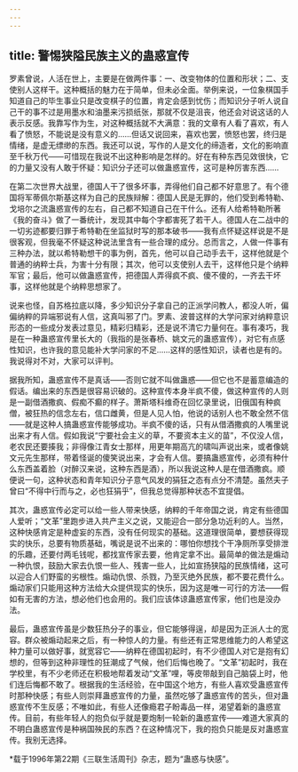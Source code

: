 ```yaml
---
---
---
```

title: 警惕狭隘民族主义的蛊惑宣传
---

罗素曾说，人活在世上，主要是在做两件事：一、改变物体的位置和形状；二、支使别人这样干。这种概括的魅力在于简单，但未必全面。举例来说，一位象棋国手知道自己的毕生事业只是改变棋子的位置，肯定会感到忧伤；而知识分子听人说自己干的事不过是用墨水和油墨来污损纸张，那就不仅是沮丧，他还会对说这话的人表示反感。我靠写作为生，对这种概括就不大满意：我的文章有人看了喜欢，有人看了愤怒，不能说是没有意义的……但话又说回来，喜欢也罢，愤怒也罢，终归是情绪，是虚无缥缈的东西。我还可以说，写作的人是文化的缔造者，文化的影响直至千秋万代——可惜现在我说不出这种影响是怎样的。好在有种东西见效很快，它的力量又没有人敢于怀疑：知识分子还可以做蛊惑宣传，这可是种厉害东西……

在第二次世界大战里，德国人干了很多坏事，弄得他们自己都不好意思了。有个德国将军蒂佩尔斯基这样为自己的民族辩解：德国人民是无罪的，他们受到希特勒、戈培尔之流蛊惑宣传的左右，自己都不知道自己在干什么。还有人给希特勒所著《我的奋斗》做了一番统计，发现其中每个字都害死了若干人。德国人在二战中的一切劣迹都要归罪于希特勒在坐监狱时写的那本破书——我有点怀疑这样说是不是很客观，但我毫不怀疑这种说法里含有一些合理的成分。总而言之，人做一件事有三种办法，就以希特勒想干的事为例，首先，他可以自己动手去干，这样他就是个普通的纳粹士兵，为害十分有限；其次，他可以支使别人去干，这样他只是个纳粹军官；最后，他可以做蛊惑宣传，把德国人弄得疯不疯、傻不傻的，一齐去干坏事，这样他就是个纳粹思想家了。

说来也怪，自苏格拉底以降，多少知识分子拿自己的正派学问教人，都没人听，偏偏纳粹的异端邪说有人信，这真叫邪了门。罗素、波普这样的大学问家对纳粹意识形态的一些成分发表过意见，精彩归精彩，还是说不清它力量何在。事有凑巧，我是在一种蛊惑宣传里长大的（我指的是张春桥、姚文元的蛊惑宣传），对它有点感性知识，也许我的意见能补大学问家的不足……这样的感性知识，读者也是有的。我说得对不对，大家可以评判。

据我所知，蛊惑宣传不是真话——否则它就不叫做蛊惑——但它也不是蓄意编造的假话。编出来的东西是很容易识破的。这种宣传本身半疯不傻，做这种宣传的人则是一副借酒撒疯、假痴不癫的样子。萧斯塔科维奇在回忆录里说，旧俄国有种疯僧，被狂热的信念左右，信口雌黄，但是人见人怕，他说的话别人也不敢全然不信——就是这种人搞蛊惑宣传能够成功。半疯不傻的话，只有从借酒撒疯的人嘴里说出来才有人信。假如我说“宁要社会主义的草，不要资本主义的苗”，不仅没人信，老农民还要揍我；非得像江青女士那样，用更年期高亢的啸叫声说出来，或者像姚文元先生那样，带着怪诞的傻笑说出来，才会有人信。要搞蛊惑宣传，必须有种什么东西盖着脸（对醉汉来说，这种东西是酒），所以我说这种人是在借酒撒疯。顺便说一句，这种状态和青年知识分子意气风发的狷狂之态有点分不清楚。虽然夫子曾曰“不得中行而与之，必也狂狷乎”，但我总觉得那种状态不宜提倡。

其次，蛊惑宣传必定可以给一些人带来快感，纳粹的千年帝国之说，肯定有些德国人爱听；“文革”里跑步进入共产主义之说，又能迎合一部分急功近利的人。当然，这种快感肯定是种虚妄的东西，没有任何现实的基础。这道理很简单，要想获得现实的快乐，总要有物质基础，嘴说是说不出来的：哪怕你想找个干净厕所享受排泄的乐趣，还要付两毛钱呢，都找宣传家去要，他肯定拿不出。最简单的做法是煽动一种仇恨，鼓励大家去仇恨一些人、残害一些人，比如宣扬狭隘的民族情绪，这可以迎合人们野蛮的劣根性。煽动仇恨、杀戮，乃至灭绝外民族，都不要花费什么。煽动家们只能用这种方法给大众提供现实的快乐，因为这是唯一可行的方法——假如有无害的方法，想必他们也会用的。我们应该体谅蛊惑宣传家，他们也是没办法。

最后，蛊惑宣传虽是少数狂热分子的事业，但它能够得逞，却是因为正派人士的宽容。群众被煽动起来之后，有一种惊人的力量。有些还有正常思维能力的人希望这种力量可以做好事，就宽容它——纳粹在德国初起时，有不少德国人对它是抱有幻想的，但等到这种非理性的狂潮成了气候，他们后悔也晚了。“文革”初起时，我在学校里，有不少老师还在积极地帮着发动“文革”哩，等皮带敲到自己脑袋上时，他们连后悔都不敢了。根据我的生活经验，在中国这个地方，有些人喜欢受蛊惑宣传时那种快感；有些人则崇拜蛊惑宣传的力量，虽然吃够了蛊惑宣传的苦头，但对蛊惑宣传不生反感；不唯如此，有些人还像瘾君子盼毒品一样，渴望着新的蛊惑宣传。目前，有些年轻人的抱负似乎就是要炮制一轮新的蛊惑宣传——难道大家真的不明白蛊惑宣传是种祸国殃民的东西？在这种情况下，我的抱负只能是反对蛊惑宣传。我别无选择。

*载于1996年第22期《三联生活周刊》杂志，题为“蛊惑与快感”。